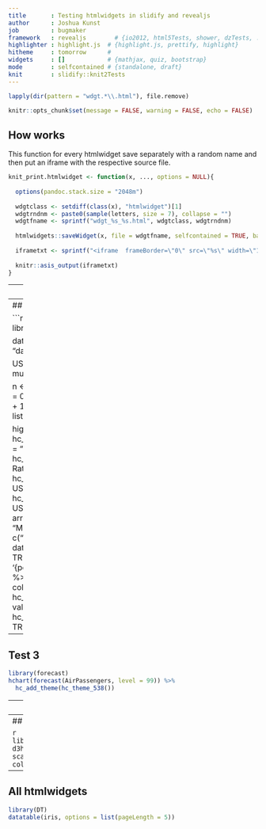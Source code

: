 ---
title       : Testing htmlwidgets in slidify and revealjs 
author      : Joshua Kunst
job         : bugmaker
framework   : revealjs        # {io2012, html5Tests, shower, dzTests, ...}
highlighter : highlight.js  # {highlight.js, prettify, highlight}
hitheme     : tomorrow      # 
widgets     : []            # {mathjax, quiz, bootstrap}
mode        : selfcontained # {standalone, draft}
knit        : slidify::knit2Tests
---

```{r, echo=FALSE, results='hide'}
lapply(dir(pattern = "wdgt.*\\.html"), file.remove)

knitr::opts_chunk$set(message = FALSE, warning = FALSE, echo = FALSE)
```

## How works

This function for every htmlwidget save separately with a random
name and then put an iframe with the respective source file.

```{r, echo=TRUE}
knit_print.htmlwidget <- function(x, ..., options = NULL){
  
  options(pandoc.stack.size = "2048m")
  
  wdgtclass <- setdiff(class(x), "htmlwidget")[1]
  wdgtrndnm <- paste0(sample(letters, size = 7), collapse = "")
  wdgtfname <- sprintf("wdgt_%s_%s.html", wdgtclass, wdgtrndnm)
  
  htmlwidgets::saveWidget(x, file = wdgtfname, selfcontained = TRUE, background = "transparent")
  
  iframetxt <- sprintf("<iframe  frameBorder=\"0\" src=\"%s\" width=\"100%%\" height=\"600\"></iframe>", wdgtfname)
  
  knitr::asis_output(iframetxt)
}
```

---
## Test 1


```{r}
library("highcharter")
hc_demo() %>% 
  hc_add_theme(hc_theme_db())
```

---
## Test 2


```{r}
library("dplyr")
library("viridisLite")

data("USArrests", package = "datasets")
data("usgeojson")

USArrests <- USArrests %>%
  mutate(state = rownames(.))

n <- 4
colstops <- data.frame(q = 0:n/n,
                       c = substring(viridis(n + 1, option = "A"), 0, 7)) %>%
list.parse2()

highchart() %>%
  hc_chart(plotBackgroundColor = "transparent") %>% 
  hc_title(text = "Violent Crime Rates by US State") %>%
  hc_subtitle(text = "Source: USArrests data") %>%
  hc_add_series_map(usgeojson, USArrests, name = "Murder arrests (per 100,000)",
                    value = "Murder", joinBy = c("woename", "state"),
                    dataLabels = list(enabled = TRUE,
                                      format = '{point.properties.postalcode}')) %>%
  hc_colorAxis(stops = colstops) %>%
  hc_legend(valueDecimals = 0, valueSuffix = "%") %>%
  hc_mapNavigation(enabled = TRUE)
```

---
## Test 3

```{r}
library(forecast)
hchart(forecast(AirPassengers, level = 99)) %>% 
  hc_add_theme(hc_theme_538())
```

---
## Test 3

```{r}
hchart(stl(co2, s.window = 7)) %>% 
  hc_add_theme(hc_theme_google())
```

---
## All htmlwidgets

```{r}
library(d3heatmap)
d3heatmap(mtcars, scale="column", colors="Blues")
```


---
## All htmlwidgets

```{r}
library(DT)
datatable(iris, options = list(pageLength = 5))
```



